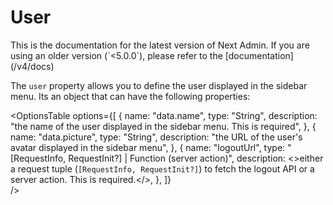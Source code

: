 
# User
<Callout type="info">
  This is the documentation for the latest version of Next Admin. If you are using an older version (`<5.0.0`), please refer to the [documentation](/v4/docs)
</Callout>

The `user` property allows you to define the user displayed in the sidebar menu.
Its an object that can have the following properties:

<OptionsTable
  options={[
    {
      name: "data.name",
      type: "String",
      description: "the name of the user displayed in the sidebar menu. This is required",
    },
    {
      name: "data.picture",
      type: "String",
      description: "the URL of the user's avatar displayed in the sidebar menu",
    },
    {
      name: "logoutUrl",
      type: "[RequestInfo, RequestInit?] | Function (server action)",
      description: <>either a request tuple (<code>[RequestInfo, RequestInit?]</code>) to fetch the logout API or a server action. This is required.</>,
    },
  ]}  
/>